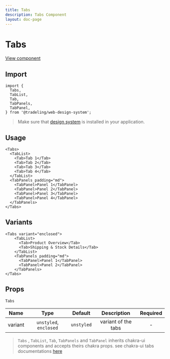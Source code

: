 ```yaml
---
title: Tabs
description: Tabs Component
layout: doc-page
---
```


# Tabs

[View component](https://design-system.tradelingdev.com/?path=/story/tabs-tabs-example)

## Import

```
import {
  Tabs,
  TabList,
  Tab,
  TabPanels,
  TabPanel,
} from '@tradeling/web-design-system';
```

> Make sure that [design system](https://github.com/tradeling/web-design-system)
> is installed in your application.

## Usage

```
<Tabs>
  <TabList>
    <Tab>Tab 1</Tab>
    <Tab>Tab 2</Tab>
    <Tab>Tab 3</Tab>
    <Tab>Tab 4</Tab>
  </TabList>
  <TabPanels padding="md">
    <TabPanel>Panel 1</TabPanel>
    <TabPanel>Panel 2</TabPanel>
    <TabPanel>Panel 3</TabPanel>
    <TabPanel>Panel 4</TabPanel>
  </TabPanels>
</Tabs>
```

## Variants

```
<Tabs variant="enclosed">
    <TabList>
      <Tab>Product Overview</Tab>
      <Tab>Shipping & Stock Details</Tab>
    </TabList>
    <TabPanels padding="md">
      <TabPanel>Panel 1</TabPanel>
      <TabPanel>Panel 2</TabPanel>
    </TabPanels>
</Tabs>
```

## Props

`Tabs`

| Name    |          Type          |  Default   |     Description     | Required |
| ------- | :--------------------: | :--------: | :-----------------: | :------: |
| variant | `unstyled`, `enclosed` | `unstyled` | variant of the tabs |    -     |

> `Tabs` , `TabList`, `Tab`, `TabPanels` and `TabPanel` inherits chakra-ui
> components and accepts theirs chakra props. see chakra-ui tabs documentations
> [here](https://chakra-ui.com/tabs)
